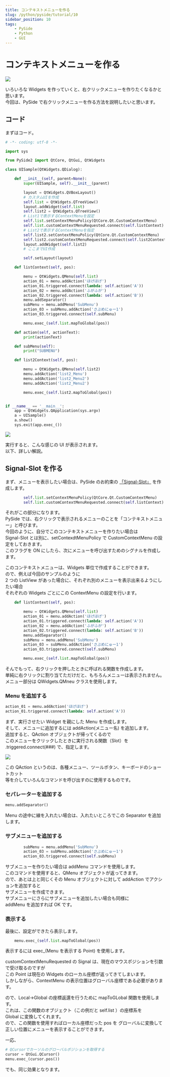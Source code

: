 ```yaml
---
title: コンテキストメニューを作る
slug: /python/pyside/tutorial/10
sidebar_position: 10
tags:
    - PySide
    - Python
    - GUI
---
```


# コンテキストメニューを作る

![](https://gyazo.com/57752f510dcdc43ade6dd71e3108e232.png)

いろいろな Widgets を作っていくと、右クリックメニューを作りたくなるかと思います。  
今回は、PySide で右クリックメニューを作る方法を説明したいと思います。

## コード

まずはコード。

```python
# -*- coding: utf-8 -*-

import sys

from PySide2 import QtCore, QtGui, QtWidgets

class UISample(QtWidgets.QDialog):

    def __init__(self, parent=None):
        super(UISample, self).__init__(parent)

        layout = QtWidgets.QVBoxLayout()
        # カスタムUIを作成
        self.list = QtWidgets.QTreeView()
        layout.addWidget(self.list)
        self.list2 = QtWidgets.QTreeView()
        # List1で表示するContextMenuを設定
        self.list.setContextMenuPolicy(QtCore.Qt.CustomContextMenu)
        self.list.customContextMenuRequested.connect(self.listContext)
        # List2で表示するContextMenuを指定
        self.list2.setContextMenuPolicy(QtCore.Qt.CustomContextMenu)
        self.list2.customContextMenuRequested.connect(self.list2Context)
        layout.addWidget(self.list2)
        # ここまでUI作成

        self.setLayout(layout)

    def listContext(self, pos):

        menu = QtWidgets.QMenu(self.list)
        action_01 = menu.addAction('ほげほげ')
        action_01.triggered.connect(lambda: self.action('A'))
        action_02 = menu.addAction('ふがふが')
        action_02.triggered.connect(lambda: self.action('B'))
        menu.addSeparator()
        subMenu = menu.addMenu('SubMenu')
        action_03 = subMenu.addAction('さぶめにゅー1')
        action_03.triggered.connect(self.subMenu)

        menu.exec_(self.list.mapToGlobal(pos))

    def action(self, actionText):
        print(actionText)

    def subMenu(self):
        print("SUBMENU")

    def list2Context(self, pos):

        menu = QtWidgets.QMenu(self.list2)
        menu.addAction('list2_Menu')
        menu.addAction('list2_Menu2')
        menu.addAction('list2_Menu2')

        menu.exec_(self.list2.mapToGlobal(pos))


if __name__ == '__main__':
    app = QtWidgets.QApplication(sys.argv)
    a = UISample()
    a.show()
    sys.exit(app.exec_())
```

![](https://gyazo.com/68b029442fd304786e4d08bc2d338b52.png)

実行すると、こんな感じの UI が表示されます。  
以下、詳しい解説。

## Signal-Slot を作る

まず、メニューを表示したい場合は、PySide のお約束の [「Signal-Slot」](03_signal_slot_01.md) を作成します。

```python
        self.list.setContextMenuPolicy(QtCore.Qt.CustomContextMenu)
        self.list.customContextMenuRequested.connect(self.listContext)
```

それがこの部分になります。  
PySide では、右クリックで表示されるメニューのことを「コンテキストメニュー」と呼びます。  
今回のように、自分でこのコンテキストメニューを作りたい場合は  
Signal-Slot とは別に、setContexdtMenuPolicy で CustomContextMenu の設定をしておきます。  
このフラグを ON にしたら、次にメニューを呼び出すためのシグナルを作成します。

このコンテキストメニューは、Widgets 単位で作成することができます。  
ので、例えば今回のサンプルのように  
2 つの ListView があった場合に、それぞれ別のメニューを表示出来るようにしたい場合  
それぞれの Widgets ごとにこの ContextMenu の設定を行います。

```python
    def listContext(self, pos):

        menu = QtWidgets.QMenu(self.list)
        action_01 = menu.addAction('ほげほげ')
        action_01.triggered.connect(lambda: self.action('A'))
        action_02 = menu.addAction('ふがふが')
        action_02.triggered.connect(lambda: self.action('B'))
        menu.addSeparator()
        subMenu = menu.addMenu('SubMenu')
        action_03 = subMenu.addAction('さぶめにゅー1')
        action_03.triggered.connect(self.subMenu)

        menu.exec_(self.list.mapToGlobal(pos))
```

そんでもって、右クリックを押したときに呼ばれる関数を作成します。  
単純に右クリックに割り当てただけだと、もちろんメニューは表示されません。  
メニュー部分は QWidgets.QMneu クラスを使用します。

### Menu を追加する

```python
action_01 = menu.addAction('ほげほげ')
action_01.triggered.connect(lambda: self.action('A'))
```

まず、実行させたい Widget を親にした Menu を作成します。  
そして、メニューに追加するには addAction(メニュー名) を追加します。  
追加すると、QAction オブジェクトが帰ってくるので  
このメニューをクリックしたときに実行される関数（Slot）を  
.triggered.connect(###) で、指定します。

![](https://gyazo.com/8292b35cdb63bbaeeae7ad35d013b859.png)

この QAction というのは、各種メニュー、ツールボタン、キーボードのショートカット  
等を介していろんなコマンドを呼び出すのに使用するものです。

### セパレーターを追加する

```python
menu.addSeparator()
```

Menu の途中に線を入れたい場合は、入れたいところでこの Separator を追加します。

### サブメニューを追加する

```python
        subMenu = menu.addMenu('SubMenu')
        action_03 = subMenu.addAction('さぶめにゅー1')
        action_03.triggered.connect(self.subMenu)
```

サブメニューを作りたい場合は addMenu コマンドを使用します。  
このコマンドを使用すると、QMenu オブジェクトが返ってきます。  
ので、あとは上と同じくその Menu オブジェクトに対して addAction でアクションを追加すると  
サブメニューを作成できます。  
サブメニューにさらにサブメニューを追加したい場合も同様に  
addMenu を追加すれば OK です。

### 表示する

最後に、設定ができたら表示します。

```python
    menu.exec_(self.list.mapToGlobal(pos))
```

表示するには exec\_(Menu を表示する Point) を使用します。

customContextMenuRequested の Signal は、現在のマウスポジションを引数で受け取るのですが  
この Point は現在の Widgets のローカル座標が返ってきてしまいます。  
しかしながら、ContextMenu の表示位置はグローバル座標である必要があります。

ので、Local→Global の座標返還を行うために mapToGLobal 関数を使用します。  
これは、この関数のオブジェクト（この例だと self.list ）の座標系を  
Global に変換してくれます。  
ので、この関数を使用すればローカル座標だった pos を グローバルに変換して  
正しい位置にメニューを表示することができます。

一応、

```python
# QCursorでカーソルのグローバルポジションを取得する
cursor = QtGui.QCursor()
menu.exec_(cursor.pos())
```

でも、同じ効果となります。
